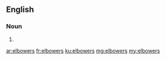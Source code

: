 ==English==

===Noun===
{{head|en|plural}}

# {{plural of|elbower|lang=en|nocat=1}}

[[ar:elbowers]]
[[fr:elbowers]]
[[ku:elbowers]]
[[mg:elbowers]]
[[my:elbowers]]